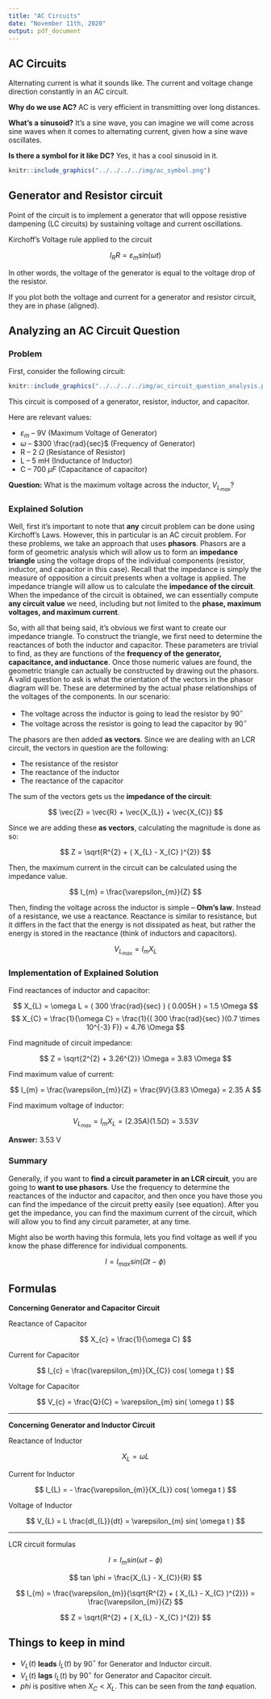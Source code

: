 ```yaml
---
title: "AC Circuits"
date: "November 11th, 2020"
output: pdf_document
---
```


## AC Circuits

Alternating current is what it sounds like. The current and voltage change direction constantly in an AC circuit.

**Why do we use AC?** AC is very efficient in transmitting over long distances.

**What's a sinusoid?** It's a sine wave, you can imagine we will come across sine waves when it comes to alternating current, given how a sine wave oscillates.

**Is there a symbol for it like DC?** Yes, it has a cool sinusoid in it.

```r
knitr::include_graphics("../../../../img/ac_symbol.png")
```

## Generator and Resistor circuit

Point of the circuit is to implement a generator that will oppose resistive dampening (LC circuits) by sustaining voltage and current oscillations.

Kirchoff's Voltage rule applied to the circuit

$$
I_{R}R = \varepsilon_{m} sin( \omega t )
$$

In other words, the voltage of the generator is equal to the voltage drop of the resistor.

If you plot both the voltage and current for a generator and resistor circuit, they are in phase (aligned).

## Analyzing an AC Circuit Question

### Problem

First, consider the following circuit:

```r
knitr::include_graphics("../../../../img/ac_circuit_question_analysis.png")
```

This circuit is composed of a generator, resistor, inductor, and capacitor.

Here are relevant values:

* $\varepsilon_{m}$ -- 9V (Maximum Voltage of Generator)
* $\omega$ -- $300 \frac{rad}{sec}$ (Frequency of Generator)
* R -- 2 $\Omega$ (Resistance of Resistor)
* L -- 5 mH (Inductance of Inductor)
* C -- 700 $\mu F$ (Capacitance of capacitor)

**Question:** What is the maximum voltage across the inductor, $V_{L_{max}}$?

### Explained Solution

Well, first it's important to note that **any** circuit problem can be done using Kirchoff's Laws. However, this in particular is an AC circuit problem. For these problems, we take an approach that uses **phasors**. Phasors are a form of geometric analysis which will allow us to form an **impedance triangle** using the voltage drops of the individual components (resistor, inductor, and capacitor in this case). Recall that the impedance is simply the measure of opposition a circuit presents when a voltage is applied. The impedance triangle will allow us to calculate the **impedance of the circuit**. When the impedance of the circuit is obtained, we can essentially compute **any circuit value** we need, including but not limited to the **phase, maximum voltages, and maximum current**.

So, with all that being said, it's obvious we first want to create our impedance triangle. To construct the triangle, we first need to determine the reactances of both the inductor and capacitor. These parameters are trivial to find, as they are functions of the **frequency of the generator, capacitance, and inductance**. Once those numeric values are found, the geometric triangle can actually be constructed by drawing out the phasors. A valid question to ask is what the orientation of the vectors in the phasor diagram will be. These are determined by the actual phase relationships of the voltages of the components. In our scenario:

* The voltage across the inductor is going to lead the resistor by 90$^\circ$
* The voltage across the resistor is going to lead the capacitor by 90$^\circ$

The phasors are then added **as vectors**. Since we are dealing with an LCR circuit, the vectors in question are the following:

* The resistance of the resistor
* The reactance of the inductor
* The reactance of the capacitor

The sum of the vectors gets us the **impedance of the circuit**:

$$
\vec{Z} = \vec{R} + \vec{X_{L}} + \vec{X_{C}}
$$

Since we are adding these **as vectors**, calculating the magnitude is done as so:

$$
Z = \sqrt{R^{2} + ( X_{L} - X_{C} )^{2}}
$$

Then, the maximum current in the circuit can be calculated using the impedance value.

$$
I_{m} = \frac{\varepsilon_{m}}{Z}
$$

Then, finding the voltage across the inductor is simple -- **Ohm's law**. Instead of a resistance, we use a reactance. Reactance is similar to resistance, but it differs in the fact that the energy is not dissipated as heat, but rather the energy is stored in the reactance (think of inductors and capacitors).

$$
V_{L_{max}} = I_{m} X_{L}
$$

### Implementation of Explained Solution

Find reactances of inductor and capacitor:

$$
X_{L} = \omega L = ( 300 \frac{rad}{sec} ) ( 0.005H ) = 1.5 \Omega
$$
$$
X_{C} = \frac{1}{\omega C} = \frac{1}{( 300 \frac{rad}{sec} )(0.7 \times 10^{-3} F)} = 4.76 \Omega
$$

Find magnitude of circuit impedance:

$$
Z = \sqrt{2^{2} + 3.26^{2}} \Omega = 3.83 \Omega
$$

Find maximum value of current:

$$
I_{m} = \frac{\varepsilon_{m}}{Z} = \frac{9V}{3.83 \Omega} = 2.35 A
$$

Find maximum voltage of inductor:

$$
V_{L_{max}} = I_{m} X_{L} = (2.35 A)(1.5 \Omega ) = 3.53 V
$$

**Answer:** 3.53 V

### Summary

Generally, if you want to **find a circuit parameter in an LCR circuit**, you are going to **want to use phasors**. Use the frequency to determine the reactances of the inductor and capacitor, and then once you have those you can find the impedance of the circuit pretty easily (see equation). After you get the impedance, you can find the maximum current of the circuit, which will allow you to find any circuit parameter, at any time.

Might also be worth having this formula, lets you find voltage as well if you know the phase difference for individual components.

$$
I = I_{max} sin( \Omega t - \phi )
$$

## Formulas

**Concerning Generator and Capacitor Circuit**

Reactance of Capacitor

$$
X_{c} = \frac{1}{\omega C}
$$

Current for Capacitor

$$
I_{c} = \frac{\varepsilon_{m}}{X_{C}} cos( \omega t )
$$

Voltage for Capacitor

$$
V_{c} = \frac{Q}{C} = \varepsilon_{m} sin( \omega t )
$$

***

**Concerning Generator and Inductor Circuit**

Reactance of Inductor

$$
X_{L} = \omega L
$$

Current for Inductor

$$
I_{L} = - \frac{\varepsilon_{m}}{X_{L}} cos( \omega t )
$$

Voltage of Inductor

$$
V_{L} = L \frac{dI_{L}}{dt} = \varepsilon_{m} sin( \omega t )
$$

***

LCR circuit formulas

$$
I = I_{m} sin( \omega t - \phi )
$$

$$
tan \phi = \frac{X_{L} - X_{C}}{R}
$$

$$
I_{m} = \frac{\varepsilon_{m}}{\sqrt{R^{2} + ( X_{L} - X_{C} )^{2}}} = \frac{\varepsilon_{m}}{Z}
$$

$$
Z = \sqrt{R^{2} + ( X_{L} - X_{C} )^{2}}
$$

## Things to keep in mind

* $V_{L}(t)$ **leads** $I_{L}(t)$ by 90$^\circ$ for Generator and Inductor circuit.
* $V_{L}(t)$ **lags** $I_{L}(t)$ by 90$^\circ$ for Generator and Capacitor circuit.
* $phi$ is positive when $X_{C} < X_{L}$. This can be seen from the $tan \phi$ equation.
